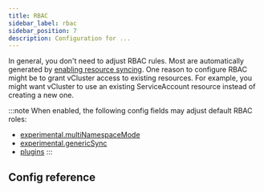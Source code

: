 ```yaml
---
title: RBAC
sidebar_label: rbac
sidebar_position: 7
description: Configuration for ...
---
```



In general, you don't need to adjust RBAC rules. Most are automatically generated by [enabling resource syncing](/vcluster/vcluster-yaml/sync/). One reason to configure RBAC might be to grant vCluster access to existing resources. For example, you might want vCluster to use an existing ServiceAccount resource instead of creating a new one.

:::note
When enabled, the following config fields may adjust default RBAC roles:

- [experimental.multiNamespaceMode](/vcluster/vcluster-yaml/experimental/multi-namespace-mode.mdx)
- [experimental.genericSync](/vcluster/vcluster-yaml/experimental/generic-sync.mdx)
- [plugins](/vcluster/vcluster-yaml/plugins.mdx)
:::

## Config reference

<RBAC/>
